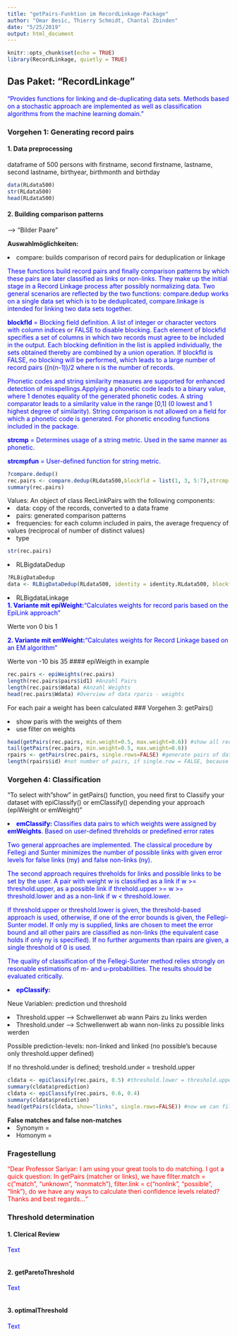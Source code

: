 ```yaml
---
title: "getPairs-Funktion im RecordLinkage-Package"
author: "Omar Besic, Thierry Schmidt, Chantal Zbinden"
date: "5/25/2019"
output: html_document
---
```

<span style="color:blue">
```r
knitr::opts_chunk$set(echo = TRUE)
library(RecordLinkage, quietly = TRUE)
```

## Das Paket: "RecordLinkage"
<p><span style="color:blue">"Provides functions for linking and de-duplicating data sets. Methods based on a stochastic approach are implemented as well as classification algorithms from the machine learning domain."</span></p>

### Vorgehen 1: Generating record pairs

#### 1. Data preprocessing
dataframe of 500 persons with firstname, second firstname, lastname, second lastname, birthyear, birthmonth and birthday

```r
data(RLdata500)
str(RLdata500)
head(RLdata500)
```

#### 2. Building comparison patterns 
--> "Bilder Paare"

<b>Auswahlmöglichkeiten:</b>

<li>compare: builds comparison of record pairs for deduplication or linkage</li>

<p><span style="color:blue">These functions build record pairs and finally comparison patterns by which these pairs are later classified as links or non-links. They make up the initial stage in a Record Linkage process after possibly normalizing data. Two general scenarios are reflected by the two functions: compare.dedup works on a single data set which is to be deduplicated, compare.linkage is intended for linking two data sets together.</span></p>
<p><span style="color:blue"><strong>blockfld</strong> = Blocking field definition. A list of integer or character vectors with column indices or FALSE to disable blocking. Each element of blockfld specifies a set of columns in which two records must agree to be included in the output. Each blocking definition in the list is applied individually, the sets obtained thereby are combined by a union operation. If blockfld is FALSE, no blocking will be performed, which leads to a large number of record pairs ((n(n-1))/2 where n is the number of records.</span></p>
<p><span style="color:blue">Phonetic codes and string similarity measures are supported for enhanced detection of misspellings.Applying a phonetic code leads to a binary value, where 1 denotes equality of the generated phonetic codes. A string comparator leads to a similarity value in the range [0,1] (0 lowest and 1 highest degree of similarity). String comparison is not allowed on a field for which a phonetic code is generated. For phonetic encoding functions included in the package.</span></p>
<p><span style="color:blue"><strong>strcmp</strong> = Determines usage of a string metric. Used in the same manner as phonetic.</span></p>
<p><span style="color:blue"><strong>strcmpfun</strong> = User-defined function for string metric.</span></p>

```r
?compare.dedup()
rec.pairs <- compare.dedup(RLdata500,blockfld = list(1, 3, 5:7),strcmp = c(2,3,4),strcmpfun = levenshteinSim)
summary(rec.pairs)
```
Values: An object of class RecLinkPairs with the following components:
<li>data: copy of the records, converted to a data frame</li>
<li>pairs: generated comparison patterns</li>
<li>frequencies: for each column included in pairs, the average frequency of values (reciprocal of number of distinct values)</li>
<li>type</li>
```r
str(rec.pairs)
```
<li>RLBigdataDedup </li>
```r
?RLBigDataDedup
data <- RLBigDataDedup(RLdata500, identity = identity.RLdata500, blockfld = list(1,3,5:7))
```
<li>RLBigdataLinkage </li>
</span
assign dataframe rec.paris$paris to matches and give me the matches of all rows on which the restriction had be defined in blockfld for 1 = same and 0 = not same

```r
matches <- rec.pairs$pairs
head(matches) #show first 6 record pairs
matches[2,] #show pair in row 2, (id1: 1, id2: 64)
RLdata500[1,] #show patient in row 1
RLdata500[64,] #show patient in row 64

matches[13,] #show pair in row 2, (id1: 2, id2: 43)
RLdata500[2,] #show patient in row 2
RLdata500[43,] #show patient in row 43
```

### Vorgehen 2: Add weight calculation
<p><span style="color:blue"><b>1. Variante mit epiWeight:</b>"Calculates weights for record paris based on the EpiLink approach"</span></p>
Werte von 0 bis 1

<p><span style="color:blue"><b>2. Variante mit emWeight:</b>"Calculates weights for Record Linkage based on an EM algorithm"</span></p>
Werte von -10 bis 35
#### epiWeigth in example
```r
rec.pairs <- epiWeights(rec.pairs)
length(rec.pairs$pairs$id1) #Anzahl Pairs
length(rec.pairs$Wdata) #Anzahl Weights
head(rec.pairs$Wdata) #Overview of data rparis - weights
```
For each pair a weight has been calculated
### Vorgehen 3: getPairs()

<li>show paris with the weights of them</li>
<li>use filter on weights</li>

```r
head(getPairs(rec.pairs, min.weight=0.5, max.weight=0.6)) #show all record pairs with weights between 0.5 and 0.6
tail(getPairs(rec.pairs, min.weight=0.5, max.weight=0.6))
rpairs <- getPairs(rec.pairs, single.rows=FALSE) #generate pairs of data.frame rec.pairs
length(rpairs$id) #not number of pairs, if single.row = FALSE, because 1 pairs use 3 rows

```

### Vorgehen 4: Classification
"To select with "show" in getPairs() function, you need first to Classify your dataset with epiClassify() or emClassify() depending your approach (epiWeight or emWeight)"

<li><span style="color:blue"><strong>emClassify: </strong>Classifies data pairs to which weights were assigned by <b>emWeights</b>. Based on user-defined threholds or predefined error rates</span></li>
<p><span style="color:blue">Two general approaches are implemented. The classical procedure by Fellegi and Sunter minimizes the number of possible links with given error levels for false links (my) and false non-links (ny).</span></p>
<p><span style="color:blue">The second approach requires threholds for links and possible links to be set by the user. A pair with weight w is classified as a link if w >= threshold.upper, as a possible link if threhold.upper >= w >= threshold.lower and as a non-link if w < threshold.lower.</span></p>
<p><span style="color:blue">If threshold.upper or threshold.lower is given, the threshold-based approach is used, otherwise, if one of the error bounds is given, the Fellegi-Sunter model. If only my is supplied, links are chosen to meet the error bound and all other pairs are classified as non-links (the equivalent case holds if only ny is specified). If no further arguments than rpairs are given, a single threshold of 0 is used.</span></p>
<p><span style="color:blue">The quality of classification of the Fellegi-Sunter method relies strongly on resonable estimations of m- and u-probabilities. The results should be evaluated critically.</span></p>

<li><span style="color:blue"><strong>epClassify: </strong></span></li>

Neue Variablen: prediction und threshold

<li>Threshold.upper --> Schwellenwet ab wann Pairs zu links werden</li>
<li>Threshold.under --> Schwellenwert ab wann non-links zu possible links werden</li>

Possible prediction-levels: non-linked and linked (no possible's because only threshold.upper defined)

If no threshold.under is defined; treshold.under = treshold.upper 
</span>
```r
cldata <- epiClassify(rec.pairs, 0.5) #threshold.lower = threshold.upper if not defined
summary(cldata$prediction)
cldata <- epiClassify(rec.pairs, 0.6, 0.4)
summary(cldata$prediction)
head(getPairs(cldata, show="links", single.rows=FALSE)) #now we can filter, show="links", "nonlinks", "possible" or "all"
```

<b>False matches and false non-matches</b>
<li>Synonym = </li>
<li>Homonym = </li>

### Fragestellung
<p><span style="color:red">"Dear Professor Sariyar: I am using your great tools to do matching. I got a quick question: In getPairs (matcher or links), we have filter.match = c("match", "unknown", "nonmatch"), filter.link = c("nonlink", "possible", "link"), do we have any ways to calculate theri confidence levels related? Thanks and best regards..."</span></p>

### Threshold determination

#### 1. Clerical Review
<p><span style="color:blue">Text</span></p>
```r

```
#### 2. getParetoThreshold
<p><span style="color:blue">Text</span></p>
```r

```
#### 3. optimalThreshold
<p><span style="color:blue">Text</span></p>
```r

```

